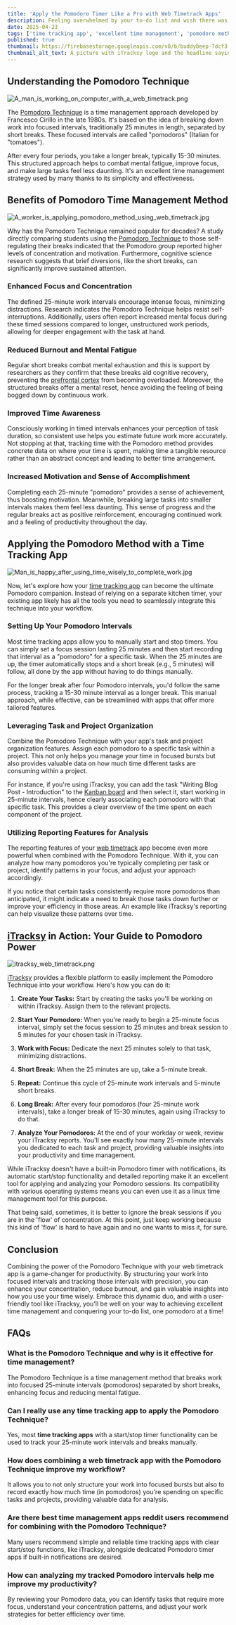 ```yaml
---
title: 'Apply the Pomodoro Timer Like a Pro with Web Timetrack Apps'
description: Feeling overwhelmed by your to-do list and wish there was a simple yet powerful way to boost your concentration and get more done? Meet the Pomodoro Technique, a time management method that can revolutionize your productivity which goes perfect with a web timetrack tool. Let's dive into how you can use your time wisely by combining these two powerful things.
date: 2025-04-23
tags: ['time tracking app', 'excellent time management', 'pomodoro method', 'linux time management']
published: true
thumbnail: https://firebasestorage.googleapis.com/v0/b/buddybeep-7dcf3.appspot.com/o/best-rize-alternative-2025-itracksy.png-1742208795046?alt=media&token=a81dab34-35e0-42b6-ad02-1567442016ef
thumbnail_alt_text: A picture with iTracksy logo and the headline saying "Apply the Pomodoro Timer Like a Pro with Web Timetrack Apps"
---
```


## Understanding the Pomodoro Technique

![A\_man\_is\_working\_on\_computer\_with\_a\_web\_timetrack.png](https://storage.googleapis.com/buddybeep-7dcf3.appspot.com/uploads/fb857c5b-b231-4427-859b-e1c2898ef229.png?GoogleAccessId=firebase-adminsdk-sj1s3%40buddybeep-7dcf3.iam.gserviceaccount.com\&Expires=16730323200\&Signature=SwBUjbFZOeZu9F7s5PE9gzV%2BdXGpT4YnJ%2F0WJLntkZbxux2cBu7fa44Bb0nUpObue5h3RKmtthUVqrdutr0XdYVgus5g6HZBG5AtDO1VwmhRN7jrdzlqBk3W80wZLIkGPa7NppJhrgxGxnfc9cLRcKiacKY2ykjMIGZ%2FFy8edwuUj38aIN67paxbrFZrCiPTrc4WbSuq%2FHgCQZuWx0zR%2FzGCfiuk6Lic%2FLOdkziTYzV%2F%2FItVJWMEZ%2FxEFAZDP15cbgPz2Xo8YC5T%2BN7IWC48v47hrViDXd7TzVBzgK4fefGhWZDNq%2BxX3IYUA%2Bi8%2F0IcHLZ6LMpAhF6RZ3efgIXBVw%3D%3D)

The [Pomodoro Technique](https://www.pomodorotechnique.com/) is a time management approach developed by Francesco Cirillo in the late 1980s. It's based on the idea of breaking down work into focused intervals, traditionally 25 minutes in length, separated by short breaks. These focused intervals are called "pomodoros" (Italian for "tomatoes").  

After every four periods, you take a longer break, typically 15-30 minutes. This structured approach helps to combat mental fatigue, improve focus, and make large tasks feel less daunting. It's an excellent time management strategy used by many thanks to its simplicity and effectiveness.  

## Benefits of Pomodoro Time Management Method

![A\_worker\_is\_applying\_pomodoro\_method\_using\_web\_timetrack.jpg](https://storage.googleapis.com/buddybeep-7dcf3.appspot.com/uploads/81b5a064-7038-414f-8ed9-0eecc93c6e07.jpg?GoogleAccessId=firebase-adminsdk-sj1s3%40buddybeep-7dcf3.iam.gserviceaccount.com\&Expires=16730323200\&Signature=J2z2jceas1UUHI1XiJbnXnwF5Hbx8mdbFrMOEpMaVCLJIDl9Efy2JUDw5nRNZ6QgftUUZJkcS2NIgAg8cc6iBXATGCvNrvkPEtmWPe0le2Em0qlMxk3%2BwWIhSJCyCGk4umo8DiA5Mxp84dNftstCTFHwBlFOv93QimPQw2oF%2BK6dCkiWECFbM7oPDmt19xGXiZSAeoqYH26PTlczbNgvxlQOmwNotEofo8jpIeEZenNJ9R6g%2FNUSneNF556QmPFrR4LvEszh7AKFTYIZM85TnZinZn00mUBy3rvUMJ8JEzSO5EYG%2Fdhhi1xkIGFWKeTIF4o4UrbEgbB3Ah%2B3L5iE4w%3D%3D)

Why has the Pomodoro Technique remained popular for decades? A study directly comparing students using the [Pomodoro Technique](https://www.itracksy.com/blog/3-methods-to-utilize-best-free-time-tracking-apps-for-freelancers) to those self-regulating their breaks indicated that the Pomodoro group reported higher levels of concentration and motivation. Furthermore, cognitive science research suggests that brief diversions, like the short breaks, can significantly improve sustained attention.  

### Enhanced Focus and Concentration

The defined 25-minute work intervals encourage intense focus, minimizing distractions. Research indicates the Pomodoro Technique helps resist self-interruptions. Additionally, users often report increased mental focus during these timed sessions compared to longer, unstructured work periods, allowing for deeper engagement with the task at hand.  

### Reduced Burnout and Mental Fatigue

Regular short breaks combat mental exhaustion and this is support by researchers as they confirm that these breaks aid cognitive recovery, preventing the [prefrontal cortex](https://en.wikipedia.org/wiki/Prefrontal_cortex) from becoming overloaded. Moreover, the structured breaks offer a mental reset, hence avoiding the feeling of being bogged down by continuous work.  

### Improved Time Awareness

Consciously working in timed intervals enhances your perception of task duration, so consistent use helps you estimate future work more accurately. Not stopping at that, tracking time with the Pomodoro method provides concrete data on where your time is spent, making time a tangible resource rather than an abstract concept and leading to better time arrangement.  

### Increased Motivation and Sense of Accomplishment

Completing each 25-minute "pomodoro" provides a sense of achievement, thus boosting motivation. Meanwhile, breaking large tasks into smaller intervals makes them feel less daunting. This sense of progress and the regular breaks act as positive reinforcement, encouraging continued work and a feeling of productivity throughout the day.

## Applying the Pomodoro Method with a Time Tracking App

![Man\_is\_happy\_after\_using\_time\_wisely\_to\_complete\_work.jpg](https://storage.googleapis.com/buddybeep-7dcf3.appspot.com/uploads/1919aea7-0b71-4689-8f17-7e85b4bc1fbb.jpg?GoogleAccessId=firebase-adminsdk-sj1s3%40buddybeep-7dcf3.iam.gserviceaccount.com\&Expires=16730323200\&Signature=cywhEG0t595DJQ0bGLqOZCpR9f3fukNxxmVANtoUINZ5A9YSfPxyHOcg0AP%2BglNt%2FjH5Fg66aIciDN3p3rtLIoRuaIjmKM4j5hU5%2FB%2FDqVgq1zt7rviXgRJCIJSjhb2zK2JiHMQovwrLBnU31dRSB8zTVdEQ6fItZIAJBx1Vb5kLrzPwRDqt5GxoyPT59qNpASXAasM%2BtVltcx8675Jc%2BATzJN9y2bNXfxaVy8zQiVhuW0cK46KK4ZinGrXsgaKXKZriiCO4HeptvopWJWuJCpDLoVz8boN5nDMX0kcB%2BdlsnBKklBW%2BR3jYTOVzWvu%2F%2B3WBHDY7k9ztJrYuP5RrYQ%3D%3D)

Now, let's explore how your [time tracking app](https://www.itracksy.com/blog/10-best-free-time-tracking-apps-for-2025) can become the ultimate Pomodoro companion. Instead of relying on a separate kitchen timer, your existing app likely has all the tools you need to seamlessly integrate this technique into your workflow.

### Setting Up Your Pomodoro Intervals

Most time tracking apps allow you to manually start and stop timers. You can simply set a focus session lasting 25 minutes and then start recording that interval as a "pomodoro" for a specific task. When the 25 minutes are up, the timer automatically stops and a short break (e.g., 5 minutes) will follow, all done by the app without having to do things manually.  

For the longer break after four Pomodoro intervals, you'd follow the same process, tracking a 15-30 minute interval as a longer break. This manual approach, while effective, can be streamlined with apps that offer more tailored features.

### Leveraging Task and Project Organization

Combine the Pomodoro Technique with your app's task and project organization features. Assign each pomodoro to a specific task within a project. This not only helps you manage your time in focused bursts but also provides valuable data on how much time different tasks are consuming within a project.

For instance, if you're using iTracksy, you can add the task "Writing Blog Post - Introduction" to the [Kanban board](https://www.atlassian.com/agile/kanban/boards) and then select it, start working in 25-minute intervals, hence clearly associating each pomodoro with that specific task. This provides a clear overview of the time spent on each component of the project.

### Utilizing Reporting Features for Analysis

The reporting features of your [web timetrack](https://www.itracksy.com/blog/the-advantages-of-web-timetrack-and-computer-activity-monitoring) app become even more powerful when combined with the Pomodoro Technique. With it, you can analyze how many pomodoros you're typically completing per task or project, identify patterns in your focus, and adjust your approach accordingly.

If you notice that certain tasks consistently require more pomodoros than anticipated, it might indicate a need to break those tasks down further or improve your efficiency in those areas. An example like iTracksy's reporting can help visualize these patterns over time.

## [iTracksy](https://www.itracksy.com/) in Action: Your Guide to Pomodoro Power

![itracksy\_web\_timetrack.png](https://storage.googleapis.com/buddybeep-7dcf3.appspot.com/uploads/88eff575-7cec-41ed-8126-84a8b8d9cfd5.png?GoogleAccessId=firebase-adminsdk-sj1s3%40buddybeep-7dcf3.iam.gserviceaccount.com\&Expires=16730323200\&Signature=HvzlfwlnM7nyjDsFKR3zrJBcz8OjA0JFAaS9ADjnDUf278K1VkGjmpVxeZTpskxDQp50gyqg5uU3XjsXMczztu9KsUFIzIeDzYyOi1tw5eG%2BdhFZ%2FuzjM9MCH7ehNll1vjbpZuWCOSyJcD%2FRl4sa919Nn%2BNBN1GsRrYKkDrfto7aiI0jEDyJKBM2Myz8ayS4b%2BCpiPPDvtlaSTg5zeq82L2YW2h%2BbHOy8xh%2FOGHr%2BPGIZDYxzXNrOKTNCqg8nvnfx1KUqcfpDV09ZxNF5kf20mw0Moet%2B8RKTkqOnA988eqsWAuesNtrSYaYSYLv6smfaB8mYVGBfMEmSiGAqFlsdg%3D%3D)

[iTracksy](https://www.itracksy.com/) provides a flexible platform to easily implement the Pomodoro Technique into your workflow. Here's how you can do it:

1. **Create Your Tasks:** Start by creating the tasks you'll be working on within iTracksy. Assign them to the relevant projects.

2. **Start Your Pomodoro:** When you're ready to begin a 25-minute focus interval, simply set the focus session to 25 minutes and break session to 5 minutes for your chosen task in iTracksy.

3. **Work with Focus:** Dedicate the next 25 minutes solely to that task, minimizing distractions.

4. **Short Break:** When the 25 minutes are up, take a 5-minute break.

5. **Repeat:** Continue this cycle of 25-minute work intervals and 5-minute short breaks.  

6. **Long Break:** After every four pomodoros (four 25-minute work intervals), take a longer break of 15-30 minutes, again using iTracksy to do that.  

7. **Analyze Your Pomodoros:** At the end of your workday or week, review your iTracksy reports. You'll see exactly how many 25-minute intervals you dedicated to each task and project, providing valuable insights into your productivity and time management.

While iTracksy doesn't have a built-in Pomodoro timer with notifications, its automatic start/stop functionality and detailed reporting make it an excellent tool for applying and analyzing your Pomodoro sessions. Its compatibility with various operating systems means you can even use it as a linux time management tool for this purpose.

That being said, sometimes, it is better to ignore the break sessions if you are in the 'flow' of concentration. At this point, just keep working because this kind of 'flow' is hard to have again and no one wants to miss it, for sure.

## Conclusion

Combining the power of the Pomodoro Technique with your web timetrack app is a game-changer for productivity. By structuring your work into focused intervals and tracking those intervals with precision, you can enhance your concentration, reduce burnout, and gain valuable insights into how you use your time wisely. Embrace this dynamic duo, and with a user-friendly tool like iTracksy, you'll be well on your way to achieving excellent time management and conquering your to-do list, one pomodoro at a time!

## FAQs

### What is the Pomodoro Technique and why is it effective for time management?

The Pomodoro Technique is a time management method that breaks work into focused 25-minute intervals (pomodoros) separated by short breaks, enhancing focus and reducing mental fatigue.  

### Can I really use any time tracking app to apply the Pomodoro Technique?

Yes, most **time tracking apps** with a start/stop timer functionality can be used to track your 25-minute work intervals and breaks manually.

### How does combining a web timetrack app with the Pomodoro Technique improve my workflow?

It allows you to not only structure your work into focused bursts but also to record exactly how much time (in pomodoros) you're spending on specific tasks and projects, providing valuable data for analysis.  

### Are there best time management apps reddit users recommend for combining with the Pomodoro Technique?

Many users recommend simple and reliable time tracking apps with clear start/stop functions, like iTracksy, alongside dedicated Pomodoro timer apps if built-in notifications are desired.

### How can analyzing my tracked Pomodoro intervals help me improve my productivity?

By reviewing your Pomodoro data, you can identify tasks that require more focus, understand your concentration patterns, and adjust your work strategies for better efficiency over time.
